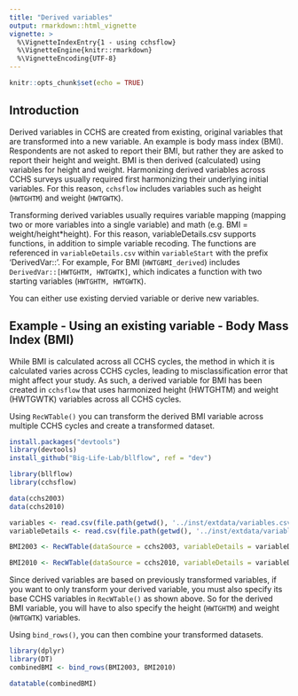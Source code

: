 ```yaml
---
title: "Derived variables"
output: rmarkdown::html_vignette
vignette: >
  %\VignetteIndexEntry{1 - using cchsflow}     
  %\VignetteEngine{knitr::rmarkdown} 
  %\VignetteEncoding{UTF-8}
---
```


```r
knitr::opts_chunk$set(echo = TRUE)
```

## Introduction

Derived variables in CCHS are created from existing, original variables that are transformed into a new variable. An example is body mass index (BMI). Respondents are not asked to report their BMI, but rather they are asked to report their height and weight. BMI is then derived (calculated) using variables for height and weight. Harmonizing derived variables across CCHS surveys usually required first harmonizing their underlying initial variables. For this reason, `cchsflow` includes variables such as height (`HWTGHTM`) and weight (`HWTGWTK`). 

Transforming derived variables usually requires variable mapping (mapping two or more variables into a single variable) and math (e.g. BMI = weight/height*height). For this reason, variableDetails.csv supports functions, in addition to simple variable recoding. The functions are referenced in `variableDetails.csv` within `variableStart` with the prefix 'DerivedVar::'. For example,  For BMI (`HWTGBMI_derived`) includes `DerivedVar::[HWTGHTM, HWTGWTK]`, which indicates a function with two starting variables (`HWTGHTM, HWTGWTK`).

You can either use existing dervied variable or derive new variables. 

## Example - Using an existing variable - Body Mass Index (BMI)

While BMI is calculated across all CCHS cycles, the method in which it is calculated varies across CCHS cycles, leading to misclassification error that might affect your study. As such, a derived variable for BMI has been created in `cchsflow` that uses harmonized height (HWTGHTM) and weight (HWTGWTK) variables across all CCHS cycles.

Using `RecWTable()` you can transform the derived BMI variable across multiple CCHS cycles and create a transformed dataset.

```r
install.packages("devtools")
library(devtools)
install_github("Big-Life-Lab/bllflow", ref = "dev")
```

```r
library(bllflow)
library(cchsflow)
```

```r
data(cchs2003)
data(cchs2010)

variables <- read.csv(file.path(getwd(), '../inst/extdata/variables.csv'))
variableDetails <- read.csv(file.path(getwd(), '../inst/extdata/variableDetails.csv'))

BMI2003 <- RecWTable(dataSource = cchs2003, variableDetails = variableDetails, datasetName = "cchs-82M0013-E-2003-c2-1-General File", log = TRUE, variables = c("HWTGHTM", "HWTGWTK", "HWTGBMI_derived"))

BMI2010 <- RecWTable(dataSource = cchs2010, variableDetails = variableDetails, datasetName = "CCHS-82M0013-E-2010-AnnualComponent", log = TRUE, variables = c("HWTGHTM", "HWTGWTK", "HWTGBMI_derived"))
```

Since derived variables are based on previously transformed variables, if you want to only transform your derived variable, you must also specify its base CCHS variables in `RecWTable()` as shown above. So for the derived BMI variable, you will have to also specify the height (`HWTGHTM`) and weight (`HWTGWTK`) variables.

Using `bind_rows()`, you can then combine your transformed datasets.

```r
library(dplyr)
library(DT)
combinedBMI <- bind_rows(BMI2003, BMI2010)

datatable(combinedBMI)
```

